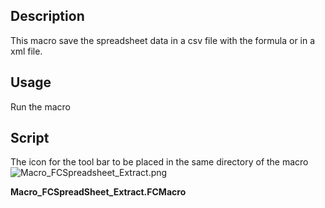 <languages/>
<translate>
<!--T:1-->
{{Macro
|Name=Macro_FCSpreadsheet_Extract
|Icon=Macro_FCSpreadsheet_Extract.png
|Description=This macro save the spreadsheet data in a csv file with the formula or in a xml file.<br/> <br/>{{ColoredText|#ff0000|#ffffff|New version run only FC version 0.18 and more (PySide2 Qt5)}} <br/> <br/> For the precedent version see [https://gist.githubusercontent.com/mario52a/29f7dce6934e8adf5d584bdddd2e469f/raw/ef0b0de56a65afc34a9a1a969969797910f3a004/Macro_FCSpreadSheet_Extract.FCMacro Macro_FCSpreadSheet_Extract.FCMacro] and install it manually.
|Author=Mario52
|Version=0.2
|Date=2020-03-14
|FCVersion=0.18 and more
|Download=[https://wiki.freecad.org/images/d/d5/Macro_FCSpreadsheet_Extract.png ToolBar Icon]
}}

==Description== <!--T:2--> 

<!--T:3-->
This macro save the spreadsheet data in a csv file with the formula or in a xml file.

==Usage== <!--T:4-->

<!--T:5-->
Run the macro

==Script== <!--T:6-->

<!--T:7-->
The icon for the tool bar to be placed in the same directory of the macro [[File:Macro_FCSpreadsheet_Extract.png]]
</translate>

'''Macro_FCSpreadSheet_Extract.FCMacro'''

{{MacroCode|code=
# -*- coding: utf-8 -*-
from __future__ import unicode_literals
"""
***************************************************************************
*   Copyright (c) 2018 2019 2020 <mario52>                                *
*                                                                         *
*   This file is a supplement to the FreeCAD CAx development system.      *
*                                                                         *
*   This program is free software; you can redistribute it and/or modify  *
*   it under the terms of the GNU Lesser General Public License (LGPL)    *
*   as published by the Free Software Foundation; either version 2 of     *
*   the License, or (at your option) any later version.                   *
*   for detail see the LICENCE text file.                                 *
*                                                                         *
*   This software is distributed in the hope that it will be useful,      *
*   but WITHOUT ANY WARRANTY; without even the implied warranty of        *
*   MERCHANTABILITY or FITNESS FOR A PARTICULAR PURPOSE.  See the         *
*   GNU Library General Public License for more details.                  *
*                                                                         *
*   You should have received a copy of the GNU Library General Public     *
*   License along with this macro; if not, write to the Free Software     *
*   Foundation, Inc., 59 Temple Place, Suite 330, Boston, MA  02111-1307  *
*   USA                                                                   *
***************************************************************************
*           WARNING! All changes in this file will be lost and            *  
*                  may cause malfunction of the program                   *
***************************************************************************
"""
#05/05/2018 14/03/2020
#
__title__   = "FCSpreadSheet_Extract"
__author__  = "Mario52"
__url__     = "https://freecad.org"
__Wiki__    = "https://wiki.freecad.org/Macro_FCSpreadSheet_Extract"
__version__ = "00.03"
__date__    = "2020/03/14" #YYYY/MM/DD


#### Test FreeCAD.Version above 0.17 BEGIN ##########################################################################################################
import WebGui
#WebGui.openBrowser("https://freecad.org/")
try:
    import PySide
    from PySide import QtGui
    import sys, os
    def errorDialog(msg):
        diag = QtGui.QMessageBox(QtGui.QMessageBox.Critical,u"Error FreeCAD Version",msg )
        diag.setWindowFlags(PySide.QtCore.Qt.WindowStaysOnTopHint) # PySide #cette fonction met la fenetre en avant
        diag.setStyleSheet("QLabel {color : #ffffff; background-color : #FF3300;  font: bold}")
        WebGui.openBrowser("https://gist.githubusercontent.com/mario52a/29f7dce6934e8adf5d584bdddd2e469f/raw/ef0b0de56a65afc34a9a1a969969797910f3a004/Macro_FCSpreadSheet_Extract.FCMacro" + "\n\n")
        diag.exec_()
        diag.setStyleSheet("Base")

    if int(FreeCAD.Version()[1]) < 18:      # Version of FreeCAD
        memo = PySide.QtGui.QClipboard()    # Copy the title in to the clipBoard
        memo.setText(__title__)    
        FreeCAD.Console.PrintMessage("https://gist.githubusercontent.com/mario52a/29f7dce6934e8adf5d584bdddd2e469f/raw/ef0b0de56a65afc34a9a1a969969797910f3a004/Macro_FCSpreadSheet_Extract.FCMacro" + "\n\n")
        errorDialog("This version " + __title__ + " works with FreeCAD v0.18 or higher. " + "\n\n"
                    "PySide2 Qt version: 5" + "\n\n"
                    "The macro it was derived from (30/04/2018 for FC v0.17) is displayed in your FreeCAD browser" + "\n\n"
                    "copy and paste it into the FCSpreadSheet_Extract macro or install it manually." + "\n\n"
                    "If the code is not displayed in the FreeCAD browser page," + "\n"
                    "copy the URL displayed in the Report View")
except Exception:
    None
#### Test FreeCAD.Version above 0.17 END ############################################################################################################

import PySide2
from PySide2 import QtWidgets, QtGui ,QtCore 
from PySide2.QtGui import *
from PySide2.QtCore import *
import copy
import re


path = FreeCAD.ConfigGet("UserAppData")
#path = Your path

global ESCAPE
global tableau
global data

########## separator 
ESCAPE = "\t"           #tabulation    #compatible FC
#ESCAPE = ","            #virgule       #compatible FCInfo
#ESCAPE = ";"            #point virgule #option
#ESCAPE = " "            #espace        #option
#ESCAPE = ""             #vide          #option
##########

def decodeColonne(colonne = "A"):                                  # converti la chaine A ... ZZ en numero de colonne ex: A = 1; AA = 27
    colonne  = re.split('[0-9]+', colonne, flags=re.IGNORECASE)[0] # supp the alphanumeric number ex: A2 = A; A12 = A (1A return 0)
    try:
        if len(colonne) > 1:
            return ((ord(colonne[0].upper()) - 64) * 26 ) + (ord(colonne[1].upper()) - 64) # max 2 car (AAAA return 27)
        else:
            return (ord(colonne.upper()) - 64 )
    except Exception:
        return 0

def decodeOccupation(dataTableau = ""):  # decode the max occupation Colonnes, Lines and give the cell occupation
    #
    #lineMax, colonneMax, cellsOccupation = decodeOccupation(FreeCAD.ActiveDocument.getObject(str(Sheet.Name)))
    #
    try:
        #tyty = unicode(dataTableau.cells.Content, "utf-8")
        tyty = dataTableau.cells.Content
        tyty = tyty.split(">")

        ####
        cellsOccupation = [] 
        cellsSorted     = []                                                 # search the "A1" definition
        for i in tyty[1:-2]:                                                 # split les cases dans la chaine XML
            i = i[i.find('"')+1:]
            i = i[:i.find('"')]
            cellsOccupation.append(i)

        cellsSorted = copy.deepcopy(cellsOccupation)
        cellsSorted.sort()

        ####
        linesMax = 0
        for i in cellsSorted:                                                # recherche le max (ligne et colonne)
            colonnesMax = re.split('[0-9]+', i, flags=re.IGNORECASE)         # colonne max (AA)
            try:
                dummy   = int(re.split('[A-Z]+', i, flags=re.IGNORECASE)[1]) # line
                if dummy > linesMax:
                    linesMax = dummy                                         # lines max
            except Exception:
                None
        del cellsSorted[:]
        ####
        return linesMax, decodeColonne(colonnesMax[0]), cellsOccupation      # return linesMax , colonnesMax, cellsOccupation

    except Exception:
        FreeCAD.Console.PrintError("Error data, Enter object <Sheet object> ex:" + "\n")
        FreeCAD.Console.PrintError("lineMax, colonneMax, cellsOccupation = decodeOccupation(FreeCAD.ActiveDocument.getObject(str(Sheet.Name)))" + "\n")
        return 0, 0, []

def caseTableau(ligne = 1, colonne = 1):                                     # calcule et code la case du tableur ex: 1,1 = A1; 7,7 = G7
    #
    # print caseTableau( 1, 1)
    #
    if ligne < 1: ligne = 1
    if ligne > 16384: ligne = 16384
    if colonne < 1: colonne = 1
    if colonne > 702: colonne = 702
    if (colonne > 26):
        if abs(colonne % 26) == 0:
            return chr(64 + (abs(colonne / 26) -1)) + chr(90) + str(ligne)
        else:
            return chr(64 + (abs(colonne / 26))) + chr(64 + (abs(colonne % 26))) + str(ligne)
    else:
        return chr(colonne + 64) + str(ligne)

def saveDataInFile(data = ""):
    global tableau

    SaveName, Filter = PySide2.QtWidgets.QFileDialog.getSaveFileName(None, "Save a file txt", path, "CSV (*.csv);;XML (*.xml)") # PySide

    if (SaveName == ""):
        App.Console.PrintMessage("Process aborted"+"\n")
    else:
        App.Console.PrintMessage("Registration of "+SaveName+"\n")
        try:
            file = open(SaveName, 'w')
            try:
                if Filter == "XML (*.xml)":
                    ext = "(*.xml)"
                    file.write(tableau.cells.Content)          # save XML
                else:
                    ext = "(*.csv)"
                    for i in data:
#                        file.write(unicode(i).encode("utf-8")) # save CSV
                        file.write(i) # save CSV

                        print(i)

            except Exception:
                App.Console.PrintError("Error write file "+ext+"\n")
            finally:
                file.close()
        except Exception:
            App.Console.PrintError("Error Open file "+SaveName+"\n")

##tableau.getContents("A2")                             #lire une celulle
##print App.ActiveDocument.Spreadsheet.cells.Content    #lire toutes les celulles # XML

try:
    for i in FreeCAD.ActiveDocument.Objects:               # search SpreadSheet in all object
        obj = FreeCAD.ActiveDocument.getObject(i.Name).TypeId.split("::")[0]
        if obj == "Spreadsheet":
            tableau = FreeCAD.ActiveDocument.getObject(str(i.Name))
            print( "Name : ",i.Name," ; Label : ",i.Label)
            break                                          # quit to the first SpreadSheet
    
    linesMax    = decodeOccupation(tableau)[0]             # linesMax
    colonnesMax = decodeOccupation(tableau)[1]             # colonnesMax
    #print decodeOccupation(tableau)[2]                    # display the cells occupied
    
    print( "Number cell : ", linesMax * colonnesMax," (", linesMax," L x ", colonnesMax," C)")
    FreeCADGui.updateGui()                                          # rafraichi l'ecran
    
    dataToSave = []
    for i in range(1, linesMax+1):
        for ii in range(1, colonnesMax+1):
    #        dataToSave.append(unicode(tableau.getContents(caseTableau(i,ii)), 'utf-8') + ESCAPE)
            dataToSave.append(tableau.getContents(caseTableau(i,ii)) + ESCAPE)
        dataToSave.append("\n")
    
    saveDataInFile(dataToSave)
    del dataToSave[:]
    
    print( "__Fin FCSpreadSheet_Extract__________\n")
except Exception:
    print ("No SpreadSheet in the document or Error")


}}
